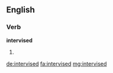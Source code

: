 ==English==

===Verb===
'''intervised'''

# {{en-past of|intervise}}

[[de:intervised]]
[[fa:intervised]]
[[mg:intervised]]